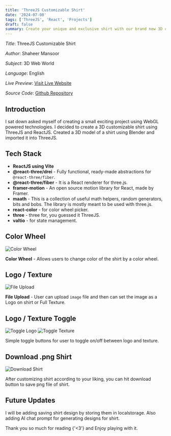 ```yaml
---
title: 'ThreeJS Customizable Shirt'
date: '2024-07-08'
tags: ['ThreeJS', 'React', 'Projects']
draft: false
summary: Create your unique and exclusive shirt with our brand new 3D customization tool. Convert Imagination to Reality and define your own style...
---
```


_Title_: ThreeJS Customizable Shirt

_Author_: Shaheer Mansoor

_Subject_: 3D Web World

_Language_: English

_Live Preview_: [Visit Live Website](https://threejs-sm.netlify.app/)

_Source Code_: [Github Repository](https://github.com/Shaheer5/threejs-shirt)

<TOCInline toc={props.toc} asDisclosure />

## Introduction

I sat down asked myself of creating a small exciting project using WebGL powered technologies.
I decided to create a 3D customizable shirt using ThreeJS and ReactJS.
Created a 3D model of a shirt using Blender and imported it into ThreeJS.

## Tech Stack

- **ReactJS using Vite**
- **@react-three/drei** - Fully functional, ready-made abstractions for `@react-three/fiber`.
- **@react-three/fiber** - It is a React renderer for three.js.
- **framer-motion** - An open source motion library for React, made by Framer.
- **maath** - This is a collection of useful math helpers, random generators, bits and bobs. The library is mostly meant to be used with three.js.
- **react-color** - for color wheel picker.
- **three** - three for, you guessed it ThreeJS.
- **valtio** - for state management.

## Color Wheel

![Color Wheel](/static/images/blog-images/shirt-color-wheel.png)

**Color Wheel** - Allows users to change color of the shirt by a color wheel.

## Logo / Texture

![File Upload](/static/images/blog-images/shirt-upload-file.png)

**File Upload** - User can upload `image` file and then can set the image as a Logo on shirt or Full Texture.

## Logo / Texture Toggle

![Toggle Logo](/static/images/blog-images/shirt-toggle-logo.png)
![Toggle Texture](/static/images/blog-images/shirt-toggle-full.png)

Simple toggle buttons for user to toggle on/off between logo and texture.

## Download .png Shirt

![Download Shirt](/static/images/blog-images/shirt-download.png)

After customizing shirt according to your liking, you can hit download button to save png file of shirt.

## Future Updates

I will be adding saving shirt design by storing them in localstorage.
Also adding AI chat prompt for generating designs for shirt.

Thank you so much for reading {'<3'} and Enjoy playing with it.

